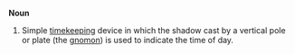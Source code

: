 '''Noun'''
#Simple [[timekeeping]] device in which the shadow cast by a vertical pole or plate (the [[gnomon]]) is used to indicate the time of day.